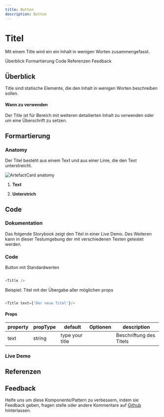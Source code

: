 ```yaml
---
title: Button
description: Button
---
```


# Titel

<PageDescription>

Mit einem Title wird ein ein Inhalt in wenigen Worten zusammengefasst.

</PageDescription>

<AnchorLinks>
  <AnchorLink>Überblick</AnchorLink>
  <AnchorLink>Formartierung</AnchorLink>
  <AnchorLink>Code</AnchorLink>
  <AnchorLink>Referenzen</AnchorLink>
  <AnchorLink>Feedback</AnchorLink>
</AnchorLinks>










## Überblick

Title sind statische Elemente, die den Inhalt in wenigen Worten beschreiben sollen.

#### Wann zu verwenden

Der Title ist für Bereich mit weiteren detailierten Inhalt zu verwenden oder um eine Überschrift zu setzen.









## Formartierung

### Anatomy

Der Titel besteht aus einem Text und aus einer Linie, die den Text unterstreicht.


<ArtDirection>

![ArtefactCard anatomy](./images/title-anatomy.png)

</ArtDirection>

1. **Text**

2. **Unterstrich**









## Code

### Dokumentation

Das folgende Storybook zeigt den Titel in einer Live Demo. Des Weiteren kann in dieser Testumgebung der mit verschiedenen Texten getestet werden.

<Row className="resource-card-group">

<Column colMd={4} colLg={4} noGutterSm>
  <ResourceCard
    subTitle="React Dokumentation"
    actionIcon="launch"
    aspectRatio="2:1"
    href="https://github.com/cranach-design-system/cranach-design">

  </ResourceCard>

</Column>

</Row>


### Code

Button mit Standardwerten

```javaScript path=CodeSandbox src=https://gatsby-theme-carbon.now.sh

<Title />


```

Beispiel: Titel mit der Übergabe aller möglichen props

```javaScript path=CodeSandbox src=https://gatsby-theme-carbon.now.sh

<Title text={'Der neue Titel'}/>

```

#### Props

| property        | propType | default                        | Optionen                     | description |
| --------------- | -------- | ------------------------------ | ---------------------------- |------------------------------------------------------------------------------------ |
| text            | string   |  type your title               |                              | Beschriftung des Titels |

### Live Demo















## Referenzen








## Feedback

Helfe uns um diese Komponente/Pattern zu verbessern, indem sie Feedback geben, fragen stelle oder andere Kommentare auf [Github](https://github.com/cranach-design-system/cranach-design/issues/new?assignees=&labels=&template=website-feedback.md&title=Website+feedback) hinterlassen.

